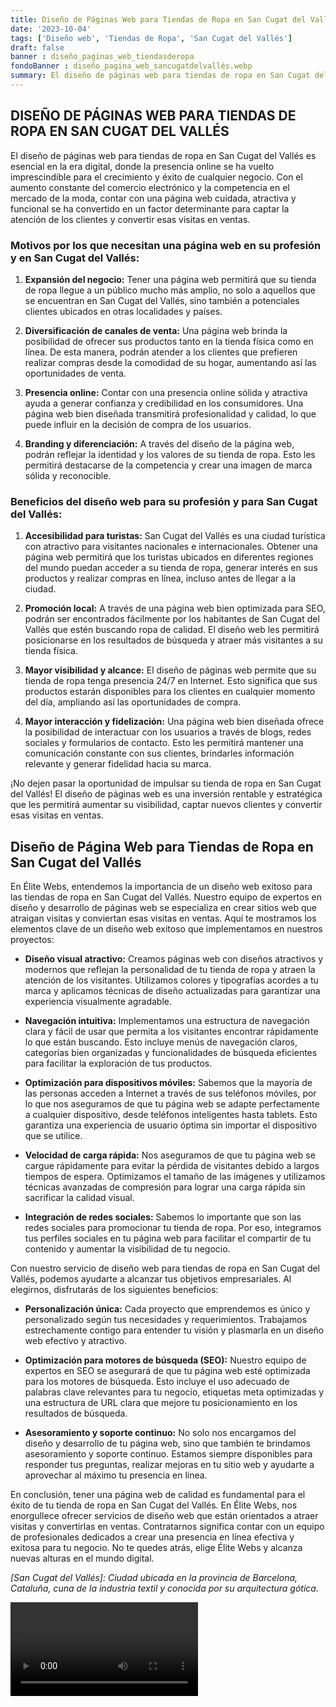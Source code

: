 ```yaml
---
title: Diseño de Páginas Web para Tiendas de Ropa en San Cugat del Vallés
date: '2023-10-04'
tags: ['Diseño web', 'Tiendas de Ropa', 'San Cugat del Vallés']
draft: false
banner : diseño_paginas_web_tiendasderopa
fondoBanner : diseño_pagina_web_sancugatdelvallés.webp
summary: El diseño de páginas web para tiendas de ropa en San Cugat del Vallés es esencial en la era digital, donde la presencia online se ha vuelto imprescindible para el crecimiento y éxito de cualquier negocio. Con el aumento constante del comercio electrónico y la competencia en el mercado de la moda, contar con una página web cuidada, atractiva y funcional se ha convertido en un factor determinante para captar la atención de los clientes y convertir esas visitas en ventas.
---
```


## DISEÑO DE PÁGINAS WEB PARA TIENDAS DE ROPA EN SAN CUGAT DEL VALLÉS

El diseño de páginas web para tiendas de ropa en San Cugat del Vallés es esencial en la era digital, donde la presencia online se ha vuelto imprescindible para el crecimiento y éxito de cualquier negocio. Con el aumento constante del comercio electrónico y la competencia en el mercado de la moda, contar con una página web cuidada, atractiva y funcional se ha convertido en un factor determinante para captar la atención de los clientes y convertir esas visitas en ventas.

### Motivos por los que necesitan una página web en su profesión y en San Cugat del Vallés:

1. **Expansión del negocio:** Tener una página web permitirá que su tienda de ropa llegue a un público mucho más amplio, no solo a aquellos que se encuentran en San Cugat del Vallés, sino también a potenciales clientes ubicados en otras localidades y países.

2. **Diversificación de canales de venta:** Una página web brinda la posibilidad de ofrecer sus productos tanto en la tienda física como en línea. De esta manera, podrán atender a los clientes que prefieren realizar compras desde la comodidad de su hogar, aumentando así las oportunidades de venta.

3. **Presencia online:** Contar con una presencia online sólida y atractiva ayuda a generar confianza y credibilidad en los consumidores. Una página web bien diseñada transmitirá profesionalidad y calidad, lo que puede influir en la decisión de compra de los usuarios.

4. **Branding y diferenciación:** A través del diseño de la página web, podrán reflejar la identidad y los valores de su tienda de ropa. Esto les permitirá destacarse de la competencia y crear una imagen de marca sólida y reconocible.

### Beneficios del diseño web para su profesión y para San Cugat del Vallés:

1. **Accesibilidad para turistas:** San Cugat del Vallés es una ciudad turística con atractivo para visitantes nacionales e internacionales. Obtener una página web permitirá que los turistas ubicados en diferentes regiones del mundo puedan acceder a su tienda de ropa, generar interés en sus productos y realizar compras en línea, incluso antes de llegar a la ciudad.

2. **Promoción local:** A través de una página web bien optimizada para SEO, podrán ser encontrados fácilmente por los habitantes de San Cugat del Vallés que estén buscando ropa de calidad. El diseño web les permitirá posicionarse en los resultados de búsqueda y atraer más visitantes a su tienda física.

3. **Mayor visibilidad y alcance:** El diseño de páginas web permite que su tienda de ropa tenga presencia 24/7 en Internet. Esto significa que sus productos estarán disponibles para los clientes en cualquier momento del día, ampliando así las oportunidades de compra.

4. **Mayor interacción y fidelización:** Una página web bien diseñada ofrece la posibilidad de interactuar con los usuarios a través de blogs, redes sociales y formularios de contacto. Esto les permitirá mantener una comunicación constante con sus clientes, brindarles información relevante y generar fidelidad hacia su marca.

¡No dejen pasar la oportunidad de impulsar su tienda de ropa en San Cugat del Vallés! El diseño de páginas web es una inversión rentable y estratégica que les permitirá aumentar su visibilidad, captar nuevos clientes y convertir esas visitas en ventas.

<GifSeo />

<Cta />

## Diseño de Página Web para Tiendas de Ropa en San Cugat del Vallés

En Élite Webs, entendemos la importancia de un diseño web exitoso para las tiendas de ropa en San Cugat del Vallés. Nuestro equipo de expertos en diseño y desarrollo de páginas web se especializa en crear sitios web que atraigan visitas y conviertan esas visitas en ventas. Aquí te mostramos los elementos clave de un diseño web exitoso que implementamos en nuestros proyectos:

- **Diseño visual atractivo:** Creamos páginas web con diseños atractivos y modernos que reflejan la personalidad de tu tienda de ropa y atraen la atención de los visitantes. Utilizamos colores y tipografías acordes a tu marca y aplicamos técnicas de diseño actualizadas para garantizar una experiencia visualmente agradable.

- **Navegación intuitiva:** Implementamos una estructura de navegación clara y fácil de usar que permita a los visitantes encontrar rápidamente lo que están buscando. Esto incluye menús de navegación claros, categorías bien organizadas y funcionalidades de búsqueda eficientes para facilitar la exploración de tus productos.

- **Optimización para dispositivos móviles:** Sabemos que la mayoría de las personas acceden a Internet a través de sus teléfonos móviles, por lo que nos aseguramos de que tu página web se adapte perfectamente a cualquier dispositivo, desde teléfonos inteligentes hasta tablets. Esto garantiza una experiencia de usuario óptima sin importar el dispositivo que se utilice.

- **Velocidad de carga rápida:** Nos aseguramos de que tu página web se cargue rápidamente para evitar la pérdida de visitantes debido a largos tiempos de espera. Optimizamos el tamaño de las imágenes y utilizamos técnicas avanzadas de compresión para lograr una carga rápida sin sacrificar la calidad visual.

- **Integración de redes sociales:** Sabemos lo importante que son las redes sociales para promocionar tu tienda de ropa. Por eso, integramos tus perfiles sociales en tu página web para facilitar el compartir de tu contenido y aumentar la visibilidad de tu negocio.

Con nuestro servicio de diseño web para tiendas de ropa en San Cugat del Vallés, podemos ayudarte a alcanzar tus objetivos empresariales. Al elegirnos, disfrutarás de los siguientes beneficios:

- **Personalización única:** Cada proyecto que emprendemos es único y personalizado según tus necesidades y requerimientos. Trabajamos estrechamente contigo para entender tu visión y plasmarla en un diseño web efectivo y atractivo.

- **Optimización para motores de búsqueda (SEO):** Nuestro equipo de expertos en SEO se asegurará de que tu página web esté optimizada para los motores de búsqueda. Esto incluye el uso adecuado de palabras clave relevantes para tu negocio, etiquetas meta optimizadas y una estructura de URL clara que mejore tu posicionamiento en los resultados de búsqueda.

- **Asesoramiento y soporte continuo:** No solo nos encargamos del diseño y desarrollo de tu página web, sino que también te brindamos asesoramiento y soporte continuo. Estamos siempre disponibles para responder tus preguntas, realizar mejoras en tu sitio web y ayudarte a aprovechar al máximo tu presencia en línea.

En conclusión, tener una página web de calidad es fundamental para el éxito de tu tienda de ropa en San Cugat del Vallés. En Élite Webs, nos enorgullece ofrecer servicios de diseño web que están orientados a atraer visitas y convertirlas en ventas. Contratarnos significa contar con un equipo de profesionales dedicados a crear una presencia en línea efectiva y exitosa para tu negocio. No te quedes atrás, elige Élite Webs y alcanza nuevas alturas en el mundo digital.

*[San Cugat del Vallés]: Ciudad ubicada en la provincia de Barcelona, Cataluña, cuna de la industria textil y conocida por su arquitectura gótica.*

<Video />

<CtaBot job='Tiendas de Ropa' city='San Cugat del Vallés'/>

<Gmaps query='San Cugat del Vallés+españa+maps' />